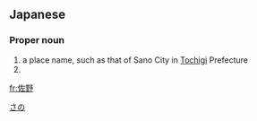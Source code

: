 ==Japanese==
{{ja-kanjitab|さ|の|yomi=j}}

===Proper noun===
{{ja-pos|proper|さの}}

# a place name, such as that of Sano City in [[Tochigi]] Prefecture
# {{surname|lang=ja|sort=さの}}

[[Category:ja:Cities|さの]]

[[fr:佐野]]